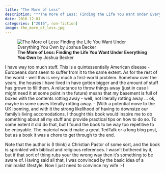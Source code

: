 ```yaml
---
title: "The More of Less"
description: "**The More of Less: Finding the Life You Want Under Everything You Own** by Joshua Becker"
date: 2016-12-01
categories: ["2016", non-fiction]
image: the_more_of_less.jpg
---
```

![**The More of Less: Finding the Life You Want Under Everything You Own** by Joshua Becker](the_more_of_less.jpg){fig-align="left"}

I have way too much stuff. This is a quintessentially American disease - Europeans dont seem to suffer from it to the same extent. As for the rest of the world - well this is very much a first-world problem. Somehow over the years, the houses I have lived in have gotten bigger and the amount of stuff has grown to fill them. A reluctance to throw things away (just in case I might need it at some point in the future) means that my basement is full of boxes with the contents rotting away - well, not literally rotting away ... ok, maybe in some cases literally rotting away.  - (With a potential move to the UK looming, and with it the strong likelihood of having to downsize our family's living accomodations, I thought this book would inspire me to do something about all my stuff and provide practical tips on how to do so. To some extent it did do that, but I found the book to be way too repetitive to be enjoyable. The material would make a great TedTalk or a long blog post, but as a book it was a chore to get through to the end.

Note that the author is (I think) a Christian Pastor of some sort, and the book is sprinkled with biblical and religious references. I wasn't bothered by it, but if that sort of thing rubs your the wrong way then it's something to be aware of.
Having said all that, I was convinced by the basic idea of a minimalist lifestyle. Now I just need to convince my wife :-)

